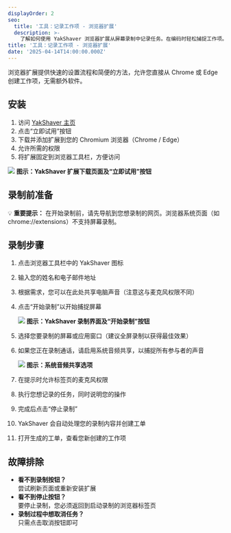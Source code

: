 ```yaml
---
displayOrder: 2
seo:
  title: '工具：记录工作项 - 浏览器扩展'
  description: >-
    了解如何使用 YakShaver 浏览器扩展从屏幕录制中记录任务。在编码时轻松捕捉工作项。
title: '工具：记录工作项 - 浏览器扩展'
date: '2025-04-14T14:00:00.000Z'
---
```


浏览器扩展提供快速的设置流程和简便的方法，允许您直接从 Chrome 或 Edge 创建工作项，无需额外软件。

## 安装

1. 访问 [YakShaver 主页](https://yakshaver.ai)
2. 点击“立即试用”按钮
3. 下载并添加扩展到您的 Chromium 浏览器（Chrome / Edge）
4. 允许所需的权限
5. 将扩展固定到浏览器工具栏，方便访问

![](/YakShaver/Docs/Try-it-now.png)
**图示：YakShaver 扩展下载页面及“立即试用”按钮**

## 录制前准备

💡 **重要提示：** 在开始录制前，请先导航到您想录制的网页。浏览器系统页面（如 chrome://extensions）不支持屏幕录制。

## 录制步骤

1. 点击浏览器工具栏中的 YakShaver 图标
2. 输入您的姓名和电子邮件地址
3. 根据需求，您可以在此处共享电脑声音（注意这与麦克风权限不同）
4. 点击“开始录制”以开始捕捉屏幕

   ![](/YakShaver/Docs/Start-Recording.png)
   **图示：YakShaver 录制界面及“开始录制”按钮**
5. 选择您要录制的屏幕或应用窗口（建议全屏录制以获得最佳效果）
6. 如果您正在录制通话，请启用系统音频共享，以捕捉所有参与者的声音

   ![](/YakShaver/Docs/Computer-audio.png)
   **图示：系统音频共享选项**
7. 在提示时允许标签页的麦克风权限
8. 执行您想记录的任务，同时说明您的操作
9. 完成后点击“停止录制”
10. YakShaver 会自动处理您的录制内容并创建工单
11. 打开生成的工单，查看您新创建的工作项

## 故障排除

* **看不到录制按钮？**\
  尝试刷新页面或重新安装扩展
* **看不到停止按钮？**\
  要停止录制，您必须返回到启动录制的浏览器标签页
* **录制过程中想取消任务？**\
  只需点击取消按钮即可